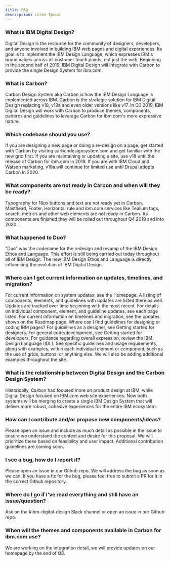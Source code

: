 ```yaml
---
title: FAQ
description: Lorem Ipsum
---
```


### What is IBM Digital Design?
Digital Design is the resource for the community of designers, developers, and anyone involved in building IBM web pages and digital experiences. Its goal is to implement the IBM Design Language, which expresses IBM's brand values across all customer touch points, not just the web. Beginning in the second half of 2019, IBM Digital Design will integrate with Carbon to provide the single Design System for ibm.com.

### What is Carbon?
Carbon Design System aka Carbon is how the IBM Design Language is implemented across IBM. Carbon is the strategic solution for IBM Digital Design replacing v18, v19a and even older versions like v17. In Q3 2019, IBM Digital Design will work with Carbon to produce themes, components, patterns and guidelines to leverage Carbon for ibm.com's more expressive nature.

### Which codebase should you use?
If you are designing a new page or doing a re-design on a page, get started with Carbon by visiting carbondesignsystem.com and get familiar with the new grid first. If you are maintaining or updating a site, use v18 until the release of Carbon for ibm.com in 2019. If you are with IBM Cloud and Watson marketing, v19a will continue for limited use until Drupal adopts Carbon in 2020.

### What components are not ready in Carbon and when will they be ready?
Typography for 16px buttons and text are not ready yet in Carbon. Masthead, Footer, Horizontal rule and ibm.com services like Tealium tags, search, metrics and other web elements are not ready in Carbon. As components are finished they will be rolled out throughout Q4 2019 and into 2020.

### What happened to Duo?
“Duo” was the codename for the redesign and revamp of the IBM Design Ethos and Language. This effort is still being carried out today throughout all of IBM Design. The new IBM Design Ethos and Language is directly influencing the evolution of IBM Digital Design.

### Where can I get current information on updates, timelines, and migration?
For current information on system updates, see the Homepage. A listing of components, elements, and guidelines with updates are listed there as well. Updates are tracked over time beginning with the most recent.
For details on individual component, element, and guideline updates, see each page listed.
For current information on timelines and migration, see the updates shown on the Roadmap page.
Where can I find guidelines for designing or coding IBM pages?
For guidelines as a designer, see Getting started for designers.
For general code/development, see Getting started for developers.
For guidance regarding overall expression, review the IBM Design Language (IDL).
See specific guidelines and usage requirements, along with examples, within each individual element or component, such as the use of grids, buttons, or anything else.
We will also be adding additional examples throughout the site.

### What is the relationship between Digital Design and the Carbon Design System?
Historically, Carbon had focused more on product design at IBM, while Digital Design focused on IBM.com web site experiences. Now both systems will be merging to create a single IBM Design System that will deliver more robust, cohesive experiences for the entire IBM ecosystem.

### How can I contribute and/or propose new components/ideas?
Please open an issue and include as much detail as possible in the issue to ensure we understand the context and desire for this proposal. We will prioritize these based on feasibility and user impact. Additional contribution guidelines are coming soon.

### I see a bug, how do I report it?
Please open an issue in our Github repo. We will address the bug as soon as we can. If you have a fix for the bug, please feel free to submit a PR for it in the correct Github repository.

### Where do I go if I've read everything and still have an issue/question?
Ask on the #ibm-digital-design Slack channel or open an issue in our Github repo.

### When will the themes and components available in Carbon for ibm.com use?
We are working on the integration detail, we will provide updates on our homepage by the end of Q3.

